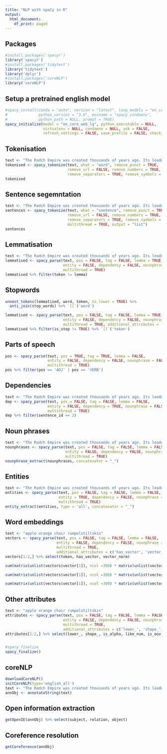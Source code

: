 ```yaml
---
title: "NLP with spaCy in R"
output:
  html_document:
    df_print: paged
---
```

## Packages
```r
#install.packages('spacyr')
library('spacyr')
#install.packages('tidytext')
library('tidytext')
library('dplyr')
#install.packages('coreNLP')
library('coreNLP')
```

## Setup a pretrained english model 
```r
#spacy_install(conda = "auto", version = "latest", lang_models = "en_core_web_lg",
#              python_version = "3.6", envname = "spacy_condaenv",
#              python_path = NULL, prompt = TRUE)
spacy_initialize(model = "en_core_web_lg", python_executable = NULL,
                 virtualenv = NULL, condaenv = NULL, ask = FALSE,
                 refresh_settings = FALSE, save_profile = FALSE, check_env = TRUE, entity = TRUE)
```

## Tokenisation 
```r
text <- "The Radch Empire was created thousands of years ago. Its leader is Anaander Mianaai. She's many-bodied and divided in at least 2 factions."
tokenised <- spacy_tokenize(text, what = "word", remove_punct = TRUE,
                            remove_url = FALSE, remove_numbers = TRUE,
                            remove_separators = TRUE, remove_symbols = FALSE, padding = TRUE, multithread = TRUE, output = "list")
tokenised
```

## Sentence segemntation
```r
text <- "The Radch Empire was created thousands of years ago. Its leader is Anaander Mianaai She's many-bodied and divided in at least 2 factions."
sentences <- spacy_tokenize(text, what = "sentence", remove_punct = TRUE,
                            remove_url = FALSE, remove_numbers = TRUE,
                            remove_separators = TRUE, remove_symbols = FALSE, padding = TRUE,
                            multithread = TRUE, output = "list")
sentences
```

## Lemmatisation 
```r
text <- "The Radch Empire was created thousands of years ago. Its leader is Anaander Mianaai. She's many-bodied and divided in at least 2 factions."
lemmatised <- spacy_parse(text, pos = FALSE, tag = FALSE, lemma = TRUE,
                          entity = FALSE, dependency = FALSE, nounphrase = FALSE,
                          multithread = TRUE)
lemmatised %>% filter(token != lemma)
```

## Stopwords
```r
unnest_tokens(lemmatised, word, token, to_lower = TRUE) %>%
  anti_join(stop_words) %>% `[[`('word')

lemmatised <- spacy_parse(text, pos = FALSE, tag = FALSE, lemma = TRUE,
                          entity = FALSE, dependency = FALSE, nounphrase = FALSE,
                          multithread = TRUE, additional_attributes = 'is_stop')
lemmatised %>% filter(is_stop != TRUE) %>% `[[`('token')
```

## Parts of speech
```r
pos <- spacy_parse(text, pos = TRUE, tag = TRUE, lemma = FALSE,
                   entity = FALSE, dependency = FALSE, nounphrase = FALSE,
                   multithread = TRUE)
pos %>% filter(pos == 'ADJ' | pos == 'VERB')
```

## Dependencies 
```r
text <- "The Radch Empire was created thousands of years ago. Its leader is Anaander Mianaai. She's many-bodied and divided in at least 2 factions."
dep <- spacy_parse(text, pos = FALSE, tag = FALSE, lemma = FALSE,
                   entity = FALSE, dependency = TRUE, nounphrase = FALSE,
                   multithread = TRUE)
dep %>% filter(sentence_id == 2)
```

## Noun phrases
```r
text <- "The Radch Empire was created thousands of years ago. Its leader is Anaander Mianaai. She's many-bodied and divided in at least 2 factions."
nounphrases <- spacy_parse(text, pos = FALSE, tag = FALSE, lemma = FALSE,
                           entity = FALSE, dependency = FALSE, nounphrase = TRUE,
                           multithread = TRUE)
nounphrase_extract(nounphrases, concatenator = "_")
```

## Entities 
```r
text <- "The Radch Empire was created thousands of years ago. Its leader is Anaander Mianaai. She's many-bodied and divided in at least 2 factions."
entities <- spacy_parse(text, pos = FALSE, tag = FALSE, lemma = FALSE,
                        entity = TRUE, dependency = FALSE, nounphrase = FALSE,
                        multithread = TRUE)
entity_extract(entities, type = 'all', concatenator = "_")
```

## Word embeddings 
```r
text <- "apple orange chair rumpelstiltskin"
vectors <- spacy_parse(text, pos = FALSE, tag = FALSE, lemma = FALSE,
                       entity = FALSE, dependency = FALSE, nounphrase = FALSE,
                       multithread = TRUE, 
                       additional_attributes = c('has_vector', 'vector_norm', 'vector'))
vectors[1:2,] %>% select(token, has_vector, vector_norm) 

sum(matrix(unlist(vectors$vector[1]), ncol =300) * matrix(unlist(vectors$vector[2]), ncol=300)) / (vectors$vector_norm[1][[1]] * vectors$vector_norm[2][[1]])

sum(matrix(unlist(vectors$vector[1]), ncol =300) * matrix(unlist(vectors$vector[3]), ncol=300)) / (vectors$vector_norm[1][[1]] * vectors$vector_norm[3][[1]])

sum(matrix(unlist(vectors$vector[1]), ncol =300) * matrix(unlist(vectors$vector[4]), ncol=300)) / (vectors$vector_norm[1][[1]] * vectors$vector_norm[4][[1]])
```

## Other attributes 
```r
text <- "apple orange chair rumpelstiltskin"
attributes <- spacy_parse(text, pos = FALSE, tag = FALSE, lemma = FALSE,
                          entity = FALSE, dependency = FALSE, nounphrase = FALSE,
                          multithread = TRUE, 
                          additional_attributes = c('lower_', 'shape_', 'is_alpha', 'like_num', 'is_oov'))
attributes[1:2,] %>% select(lower_, shape_, is_alpha, like_num, is_oov) 


#spacy_finalize
spacy_finalize()
```


## coreNLP
```r
downloadCoreNLP()
initCoreNLP(type='english_all')
text <- "The Radch Empire was created thousands of years ago. Its leader is Anaander Mianaai. She's many-bodied and divided in at least 2 factions."
annObj <- annotateString(text) 
```

## Open information extraction 
```r
getOpenIE(annObj) %>% select(subject, relation, object)
```

## Coreference resolution 
```r
getCoreference(annObj)
```

